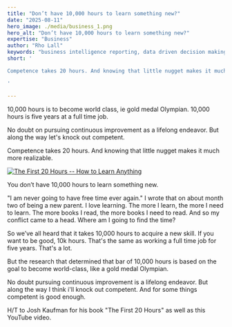 ```yaml
---
title: "Don’t have 10,000 hours to learn something new?"
date: "2025-08-11"
hero_image: ./media/business_1.png
hero_alt: "Don’t have 10,000 hours to learn something new?"
expertise: "Business"
author: "Rho Lall"
keywords: "business intelligence reporting, data driven decision making, data driven decisions, using data to make decisions"
short: '

Competence takes 20 hours. And knowing that little nugget makes it much more realizable.

'

---
```


10,000 hours is to become world class, ie gold medal Olympian. 
10,000 hours is five years at a full time job.

No doubt on pursuing continuous improvement as a lifelong endeavor. But along the way let's knock out competent. 

Competence takes 20 hours. And knowing that little nugget makes it much more realizable.

[![The First 20 Hours -- How to Learn Anything](https://img.youtube.com/vi/5MgBikgcWnY/hqdefault.jpg)](https://www.youtube.com/watch?v=5MgBikgcWnY)


You don’t have 10,000 hours to learn something new. 

"I am never going to have free time ever again." I wrote that on about month two of being a new parent. I love learning. The more I learn, the more I need to learn. The more books I read, the more books I need to read. And so my conflict came to a head. Where am I going to find the time?

So we’ve all heard that it takes 10,000 hours to acquire a new skill. If you want to be good, 10k hours. That's the same as working a full time job for five years. That's a lot.

But the research that determined that bar of 10,000 hours is based on the goal to become world-class, like a gold medal Olympian. 

No doubt pursuing continuous improvement is a lifelong endeavor. But along the way I think i'll knock out competent. And for some things competent is good enough.

H/T to Josh Kaufman for his book "The First 20 Hours" as well as this YouTube video.